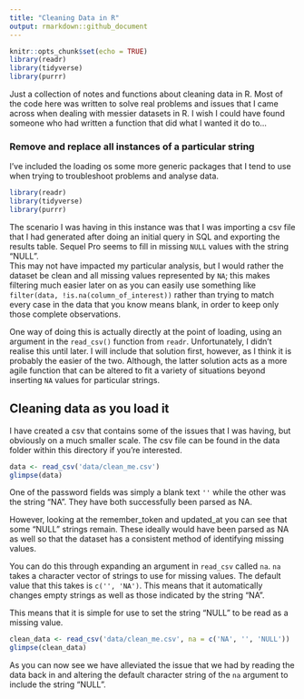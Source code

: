 ```yaml
---
title: "Cleaning Data in R"
output: rmarkdown::github_document
---
```


```r
knitr::opts_chunk$set(echo = TRUE)
library(readr)
library(tidyverse)
library(purrr)
```

Just a collection of notes and functions about cleaning data in R. Most of the code here was written to solve real problems and issues that I came across when dealing with messier datasets in R. I wish I could have found someone who had written a function that did what I wanted it do to... 

### Remove and replace all instances of a particular string 

I've included the loading os some more generic packages that I tend to use when trying to troubleshoot problems and analyse data. 
```r
library(readr)
library(tidyverse)
library(purrr)
```

The scenario I was having in this instance was that I was importing a csv file that I had generated after doing an initial query in SQL and exporting the results table. Sequel Pro seems to fill in missing `NULL` values with the string "NULL".  
This may not have impacted my particular analysis, but I would rather the dataset be clean and all missing values represented by `NA`; this makes filtering much easier later on as you can easily use something like `filter(data, !is.na(column_of_interest))` rather than trying to match every case in the data that you know means blank, in order to keep only those complete observations.  
  
One way of doing this is actually directly at the point of loading, using an argument in the `read_csv()` function from `readr`. Unfortunately, I didn't realise this until later. I will include that solution first, however, as I think it is probably the easier of the two. Although, the latter solution acts as a more agile function that can be altered to fit a variety of situations beyond inserting `NA` values for particular strings. 

## Cleaning data as you load it
I have created a csv that contains some of the issues that I was having, but obviously on a much smaller scale. The csv file can be found in the data folder within this directory if you're interested.
```r
data <- read_csv('data/clean_me.csv')
glimpse(data)
```
One of the password fields was simply a blank text `''` while the other was the string "NA". They have both successfully been parsed as NA. 

However, looking at the remember_token and updated_at you can see that some "NULL" strings remain. These ideally would have been parsed as NA as well so that the dataset has a consistent method of identifying missing values. 

You can do this through expanding an argument in `read_csv` called `na`. `na` takes a character vector of strings to use for missing values. The default value that this takes is `c('', 'NA')`. This means that it automatically changes empty strings as well as those indicated by the string "NA".

This means that it is simple for use to set the string "NULL" to be read as a missing value.  

```r
clean_data <- read_csv('data/clean_me.csv', na = c('NA', '', 'NULL'))
glimpse(clean_data)

```

As you can now see we have alleviated the issue that we had by reading the data back in and altering the default character string of the `na` argument to include the string "NULL".
